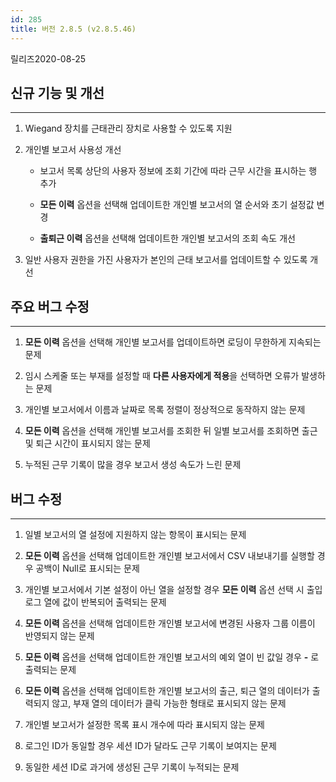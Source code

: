 ```yaml
---
id: 285
title: 버전 2.8.5 (v2.8.5.46)
---
```


릴리즈<Separator/>2020-08-25

## 신규 기능 및 개선

---

1. Wiegand 장치를 근태관리 장치로 사용할 수 있도록 지원

1. 개인별 보고서 사용성 개선

    * 보고서 목록 상단의 사용자 정보에 조회 기간에 따라 근무 시간을 표시하는 행 추가 
    
    * **모든 이력** 옵션을 선택해 업데이트한 개인별 보고서의 열 순서와 초기 설정값 변경

    * **출퇴근 이력** 옵션을 선택해 업데이트한 개인별 보고서의 조회 속도 개선

1. 일반 사용자 권한을 가진 사용자가 본인의 근태 보고서를 업데이트할 수 있도록 개선
  
## 주요 버그 수정

---

1. **모든 이력** 옵션을 선택해 개인별 보고서를 업데이트하면 로딩이 무한하게 지속되는 문제

1. 임시 스케줄 또는 부재를 설정할 때 **다른 사용자에게 적용**을 선택하면 오류가 발생하는 문제

1. 개인별 보고서에서 이름과 날짜로 목록 정렬이 정상적으로 동작하지 않는 문제

1. **모든 이력** 옵션을 선택해 개인별 보고서를 조회한 뒤 일별 보고서를 조회하면 출근 및 퇴근 시간이 표시되지 않는 문제

1. 누적된 근무 기록이 많을 경우 보고서 생성 속도가 느린 문제

## 버그 수정

---

1. 일별 보고서의 열 설정에 지원하지 않는 항목이 표시되는 문제

1. **모든 이력** 옵션을 선택해 업데이트한 개인별 보고서에서 CSV 내보내기를 실행할 경우 공백이 Null로 표시되는 문제

1. 개인별 보고서에서 기본 설정이 아닌 열을 설정할 경우 **모든 이력** 옵션 선택 시 출입 로그 열에 값이 반복되어 출력되는 문제

1. **모든 이력** 옵션을 선택해 업데이트한 개인별 보고서에 변경된 사용자 그룹 이름이 반영되지 않는 문제

1. **모든 이력** 옵션을 선택해 업데이트한 개인별 보고서의 예외 열이 빈 값일 경우 **\-** 로 출력되는 문제

1. **모든 이력** 옵션을 선택해 업데이트한 개인별 보고서의 출근, 퇴근 열의 데이터가 출력되지 않고, 부재 열의 데이터가 클릭 가능한 형태로 표시되지 않는 문제

1. 개인별 보고서가 설정한 목록 표시 개수에 따라 표시되지 않는 문제

1. 로그인 ID가 동일할 경우 세션 ID가 달라도 근무 기록이 보여지는 문제

1. 동일한 세션 ID로 과거에 생성된 근무 기록이 누적되는 문제